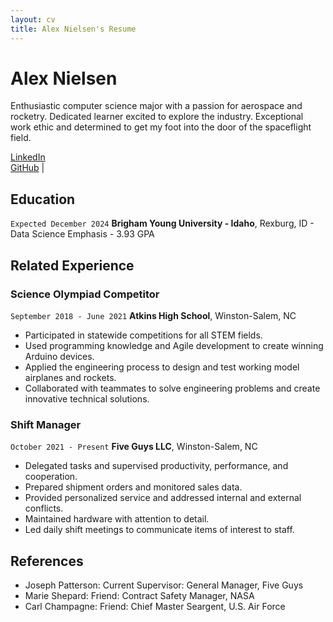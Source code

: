 ```yaml
---
layout: cv
title: Alex Nielsen's Resume
---
```

# Alex Nielsen
Enthusiastic computer science major with a passion for aerospace and rocketry. Dedicated learner excited to explore the industry. Exceptional work ethic and determined to get my foot into the door of the spaceflight field.

<div id="webaddress">
| <a href="www.linkedin.com/in/alex-nielsen-48a969278">LinkedIn</a>
| <a href="https://github.com/CarboAluminate67/">GitHub</a> |
</div>

<!-- https://www.monique.tech/the-art-of-markdown -->

## Education

`Expected December 2024`
__Brigham Young University - Idaho__, Rexburg, ID
-	Data Science Emphasis
-	3.93 GPA

## Related Experience

### Science Olympiad Competitor

`September 2018 - June 2021`
__Atkins High School__, Winston-Salem, NC

- Participated in statewide competitions for all STEM fields.
- Used programming knowledge and Agile development to create winning Arduino devices.
- Applied the engineering process to design and test working model airplanes and rockets.
- Collaborated with teammates to solve engineering problems and create innovative technical solutions.

### Shift Manager

`October 2021 - Present`
__Five Guys LLC__, Winston-Salem, NC

- Delegated tasks and supervised productivity, performance, and cooperation.
- Prepared shipment orders and monitored sales data.
- Provided personalized service and addressed internal and external conflicts.
- Maintained hardware with attention to detail.
- Led daily shift meetings to communicate items of interest to staff.

## References
 - Joseph Patterson: Current Supervisor: General Manager, Five Guys
 - Marie Shepard: Friend: Contract Safety Manager, NASA
 - Carl Champagne: Friend: Chief Master Seargent, U.S. Air Force

<!-- ### Footer

Last updated: April 2024 -->
